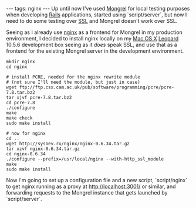 ---
tags: nginx
---
Up until now I've used [[Mongrel]] for local testing purposes when developing [[Rails]] applications, started using `script/server`, but now I need to do some testing over [[SSL]] and Mongrel doesn't work over SSL.

Seeing as I already use [[nginx]] as a frontend for Mongrel in my production environment, I decided to install nginx locally on my [[Mac OS X]] [[Leopard]] 10.5.6 development box seeing as it ''does'' speak SSL, and use that as a frontend for the existing Mongrel server in the development environment.

<pre>mkdir nginx
cd nginx

# install PCRE, needed for the nginx rewrite module
# (not sure I'll need the module, but just in case)
wget ftp://ftp.csx.cam.ac.uk/pub/software/programming/pcre/pcre-7.8.tar.bz2
tar xjvf pcre-7.8.tar.bz2 
cd pcre-7.8
./configure
make
make check
sudo make install

# now for nginx
cd ..
wget http://sysoev.ru/nginx/nginx-0.6.34.tar.gz
tar xzvf nginx-0.6.34.tar.gz 
cd nginx-0.6.34
./configure --prefix=/usr/local/nginx --with-http_ssl_module
make
sudo make install</pre>

Now I'm going to set up a configuration file and a new script, `script/nginx` to get nginx running as a proxy at http://localhost:3001/ or similar, and forwarding requests to the Mongrel instance that gets launched by `script/server`.
